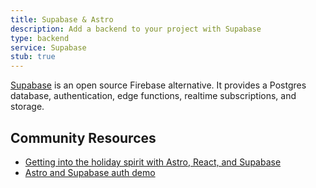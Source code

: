 ```yaml
---
title: Supabase & Astro
description: Add a backend to your project with Supabase
type: backend
service: Supabase
stub: true
---
```


[Supabase](https://supabase.com/) is an open source Firebase alternative. It provides a Postgres database, authentication, edge functions, realtime subscriptions, and storage.

## Community Resources
- [Getting into the holiday spirit with Astro, React, and Supabase](https://www.aleksandra.codes/astro-supabase)
- [Astro and Supabase auth demo](https://github.com/kevinzunigacuellar/astro-supabase)
